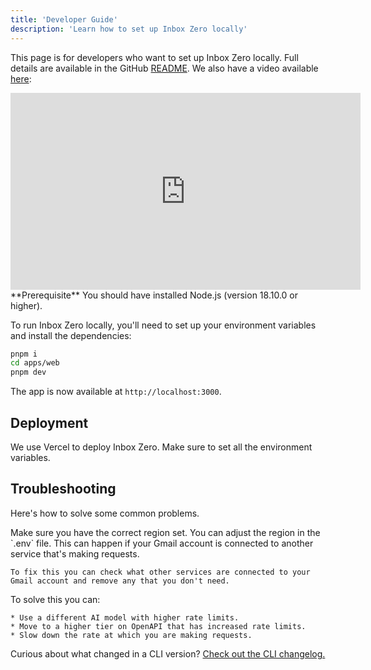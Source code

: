 ```yaml
---
title: 'Developer Guide'
description: 'Learn how to set up Inbox Zero locally'
---
```


This page is for developers who want to set up Inbox Zero locally. Full details are available in the GitHub [README](https://www.getinboxzero.com/github). We also have a video available [here](https://www.youtube.com/watch?v=hVQENQ4WT2Y):

<iframe
  width="560"
  height="315"
  src="https://www.youtube.com/embed/hVQENQ4WT2Y"
  title="Set up Inbox Zero locally"
  frameBorder="0"
  allow="accelerometer; autoplay; clipboard-write; encrypted-media; gyroscope; picture-in-picture"
  allowFullScreen
  style={{ width: '100%', borderRadius: '0.5rem' }}
></iframe>

<Info>
  **Prerequisite** You should have installed Node.js (version 18.10.0 or
  higher).
</Info>

To run Inbox Zero locally, you'll need to set up your environment variables and install the dependencies:

<CodeGroup>

```bash pnpm
pnpm i
cd apps/web
pnpm dev
```

</CodeGroup>

The app is now available at `http://localhost:3000`.

## Deployment

We use Vercel to deploy Inbox Zero. Make sure to set all the environment variables.

## Troubleshooting

Here's how to solve some common problems.

<AccordionGroup>
  <Accordion title="Tinybird isn't working">
    Make sure you have the correct region set. You can adjust the region in the `.env` file.
  </Accordion>
  <Accordion title="I'm getting rate limited by Gmail">
    This can happen if your Gmail account is connected to another service that's making requests.

    To fix this you can check what other services are connected to your Gmail account and remove any that you don't need.
  </Accordion>
  <Accordion title="I'm getting rate limited by OpenAI">
    To solve this you can:
    
    * Use a different AI model with higher rate limits.
    * Move to a higher tier on OpenAPI that has increased rate limits.
    * Slow down the rate at which you are making requests.
  </Accordion>
</AccordionGroup>

Curious about what changed in a CLI version? [Check out the CLI changelog.](/changelog/command-line)
